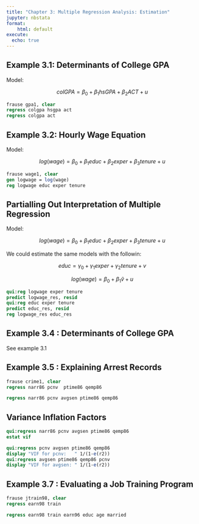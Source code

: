 ```yaml
---
title: "Chapter 3: Multiple Regression Analysis: Estimation"
jupyter: nbstata
format: 
    html: default
execute: 
  echo: true
---
```


## Example 3.1: Determinants of College GPA

Model:

$$colGPA = \beta_0 + \beta_1hsGPA + \beta_2ACT + u$$

```stata
frause gpa1, clear
regress colgpa hsgpa act
regress colgpa act
```

## Example 3.2: Hourly Wage Equation

Model:

$$log(wage)=\beta_0 + \beta_1educ + \beta_2exper + \beta_3tenure + u$$

```stata
frause wage1, clear
gen logwage = log(wage)
reg logwage educ exper tenure
```

## Partialling Out Interpretation of Multiple Regression

Model:

$$log(wage)=\beta_0 + \beta_1educ + \beta_2exper + \beta_3tenure + u$$

We could estimate the same models with the followin:

$$educ=\gamma_0 + \gamma_1exper + \gamma_2tenure + v$$

$$log(wage)=\beta_0 + \beta_1 \hat v + u$$

```stata
qui:reg logwage exper tenure
predict logwage_res, resid
qui:reg educ exper tenure
predict educ_res, resid
reg logwage_res educ_res
```

## Example 3.4 : Determinants of College GPA

See example 3.1

## Example 3.5 : Explaining Arrest Records

```stata
frause crime1, clear
regress narr86 pcnv  ptime86 qemp86
```

```stata
regress narr86 pcnv avgsen ptime86 qemp86
```

## Variance Inflation Factors

```stata
qui:regress narr86 pcnv avgsen ptime86 qemp86
estat vif
```

```stata
qui:regress pcnv avgsen ptime86 qemp86
display "VIF for pcnv:   " 1/(1-e(r2))
qui:regress avgsen ptime86 qemp86 pcnv
display "VIF for avgsen: " 1/(1-e(r2))
```

## Example 3.7 : Evaluating a Job Training Program

```stata
frause jtrain98, clear
regress earn98 train
```

```stata
regress earn98 train earn96 educ age married  
```